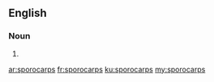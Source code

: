 ==English==

===Noun===
{{head|en|noun plural form}}

# {{plural of|sporocarp|lang=en}}

[[ar:sporocarps]]
[[fr:sporocarps]]
[[ku:sporocarps]]
[[my:sporocarps]]
